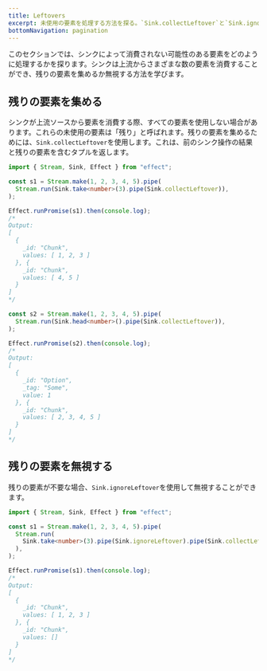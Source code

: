 ```yaml
---
title: Leftovers
excerpt: 未使用の要素を処理する方法を探る。`Sink.collectLeftover`と`Sink.ignoreLeftover`を使用して、残りを集めるか無視する方法を学びます。データストリームにおける上流ソースからの残存要素を効率的に管理・処理します。
bottomNavigation: pagination
---
```


このセクションでは、シンクによって消費されない可能性のある要素をどのように処理するかを探ります。シンクは上流からさまざまな数の要素を消費することができ、残りの要素を集めるか無視する方法を学びます。

## 残りの要素を集める

シンクが上流ソースから要素を消費する際、すべての要素を使用しない場合があります。これらの未使用の要素は「残り」と呼ばれます。残りの要素を集めるためには、`Sink.collectLeftover`を使用します。これは、前のシンク操作の結果と残りの要素を含むタプルを返します。

```ts twoslash
import { Stream, Sink, Effect } from "effect";

const s1 = Stream.make(1, 2, 3, 4, 5).pipe(
  Stream.run(Sink.take<number>(3).pipe(Sink.collectLeftover)),
);

Effect.runPromise(s1).then(console.log);
/*
Output:
[
  {
    _id: "Chunk",
    values: [ 1, 2, 3 ]
  }, {
    _id: "Chunk",
    values: [ 4, 5 ]
  }
]
*/

const s2 = Stream.make(1, 2, 3, 4, 5).pipe(
  Stream.run(Sink.head<number>().pipe(Sink.collectLeftover)),
);

Effect.runPromise(s2).then(console.log);
/*
Output:
[
  {
    _id: "Option",
    _tag: "Some",
    value: 1
  }, {
    _id: "Chunk",
    values: [ 2, 3, 4, 5 ]
  }
]
*/
```

## 残りの要素を無視する

残りの要素が不要な場合、`Sink.ignoreLeftover`を使用して無視することができます。

```ts twoslash
import { Stream, Sink, Effect } from "effect";

const s1 = Stream.make(1, 2, 3, 4, 5).pipe(
  Stream.run(
    Sink.take<number>(3).pipe(Sink.ignoreLeftover).pipe(Sink.collectLeftover),
  ),
);

Effect.runPromise(s1).then(console.log);
/*
Output:
[
  {
    _id: "Chunk",
    values: [ 1, 2, 3 ]
  }, {
    _id: "Chunk",
    values: []
  }
]
*/
```
